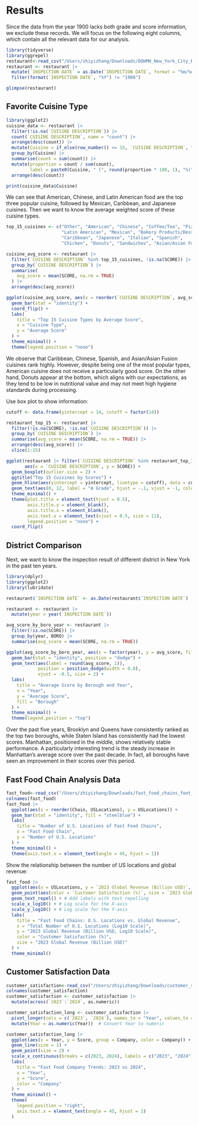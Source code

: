 # Results
Since the data from the year 1900 lacks both grade and score information, we exclude these records. We will focus on the following eight columns, which contain all the relevant data for our analysis.
```r
library(tidyverse)
library(ggrepel)
restaurant<-read_csv("/Users/zhiyizhang/Downloads/DOHMH_New_York_City_Restaurant_Inspection_Results_20241120.csv")
restaurant <- restaurant |> 
  mutate(`INSPECTION DATE` = as.Date(`INSPECTION DATE`, format = "%m/%d/%Y")) |>
  filter(format(`INSPECTION DATE`, "%Y") != "1900")

glimpse(restaurant)
```
## Favorite Cuisine Type
```r
library(ggplot2)
cuisine_data <- restaurant |>
  filter(!is.na(`CUISINE DESCRIPTION`)) |>
  count(`CUISINE DESCRIPTION`, name = "count") |>
  arrange(desc(count)) |>
  mutate(Cuisine = if_else(row_number() <= 15, `CUISINE DESCRIPTION`, "Other")) |>
  group_by(Cuisine) |>
  summarise(count = sum(count)) |>
  mutate(proportion = count / sum(count), 
         label = paste0(Cuisine, " (", round(proportion * 100, 1), "%)")) |>
  arrange(desc(count))

print(cuisine_data$Cuisine)
```
We can see that American, Chinese, and Latin American food are the top three popular cuisine, followed by Mexican, Caribbean, and Japanese cuisines. Then we want to know the average weighted score of these cuisine types.
```r
top_15_cuisines <- c("Other", "American", "Chinese", "Coffee/Tea", "Pizza", 
                     "Latin American", "Mexican", "Bakery Products/Desserts", 
                     "Caribbean", "Japanese", "Italian", "Spanish", 
                     "Chicken", "Donuts", "Sandwiches", "Asian/Asian Fusion")

cuisine_avg_score <- restaurant |>
  filter(`CUISINE DESCRIPTION` %in% top_15_cuisines, !is.na(SCORE)) |> 
  group_by(`CUISINE DESCRIPTION`) |> 
  summarise(
    avg_score = mean(SCORE, na.rm = TRUE) 
  ) |>
  arrange(desc(avg_score))

ggplot(cuisine_avg_score, aes(x = reorder(`CUISINE DESCRIPTION`, avg_score), y = avg_score, fill = avg_score)) +
  geom_bar(stat = "identity") +
  coord_flip() + 
  labs(
    title = "Top 15 Cuisine Types by Average Score",
    x = "Cuisine Type",
    y = "Average Score"
  ) +
  theme_minimal() +
  theme(legend.position = "none")
```
We observe that Caribbean, Chinese, Spanish, and Asian/Asian Fusion cuisines rank highly. However, despite being one of the most popular types, American cuisine does not receive a particularly good score. On the other hand, Donuts appear at the bottom, which aligns with our expectations, as they tend to be low in nutritional value and may not meet high hygiene standards during processing.

Use box plot to show information:
```r
cutoff <- data.frame(yintercept = 14, cutoff = factor(14))

restaurant_top_15 <- restaurant |>
  filter(!is.na(SCORE), !is.na(`CUISINE DESCRIPTION`)) |>
  group_by(`CUISINE DESCRIPTION`) |>
  summarise(avg_score = mean(SCORE, na.rm = TRUE)) |>
  arrange(desc(avg_score)) |>
  slice(1:15)

ggplot(restaurant |> filter(`CUISINE DESCRIPTION` %in% restaurant_top_15$`CUISINE DESCRIPTION`), 
       aes(x = `CUISINE DESCRIPTION`, y = SCORE)) + 
  geom_boxplot(outlier.size = 2) +
  ggtitle("Top 15 Cuisines by Scores") +
  geom_hline(aes(yintercept = yintercept, linetype = cutoff), data = cutoff, color = "red", linewidth = 1.5) + 
  geom_text(aes(0, 12, label = "A Grade", hjust = -.1, vjust = -1, color = "red")) +
  theme_minimal() + 
  theme(plot.title = element_text(hjust = 0.5),
        axis.title.y = element_blank(),
        axis.title.x = element_blank(),
        axis.text.x = element_text(vjust = 0.5, size = 11),
        legend.position = "none") +
  coord_flip()
```
## District Comparison
Next, we want to know the inspection result of different district in New York in the past ten years.
```r
library(dplyr)
library(ggplot2)
library(lubridate)

restaurant$`INSPECTION DATE` <- as.Date(restaurant$`INSPECTION DATE`)

restaurant <- restaurant |>
  mutate(year = year(`INSPECTION DATE`))

avg_score_by_boro_year <- restaurant |>
  filter(!is.na(SCORE)) |>
  group_by(year, BORO) |>
  summarise(avg_score = mean(SCORE, na.rm = TRUE))

ggplot(avg_score_by_boro_year, aes(x = factor(year), y = avg_score, fill = BORO)) +
  geom_bar(stat = "identity", position = "dodge") +
  geom_text(aes(label = round(avg_score, 1)), 
            position = position_dodge(width = 0.8), 
            vjust = -0.5, size = 2) +
  labs(
    title = "Average Score by Borough and Year",
    x = "Year",
    y = "Average Score",
    fill = "Borough"
  ) +
  theme_minimal() +
  theme(legend.position = "top")
```
Over the past five years, Brooklyn and Queens have consistently ranked as the top two boroughs, while Staten Island has consistently had the lowest scores. Manhattan, positioned in the middle, shows relatively stable performance. A particularly interesting trend is the steady increase in Manhattan’s average score over the past decade. In fact, all boroughs have seen an improvement in their scores over this period.

## Fast Food Chain Analysis Data
```r
fast_food<-read_csv("/Users/zhiyizhang/Downloads/fast_food_chains_foot_traffic.csv")
colnames(fast_food)
fast_food |>
  ggplot(aes(x = reorder(Chain, USLocations), y = USLocations)) +
  geom_bar(stat = "identity", fill = "steelblue") +
  labs(
    title = "Number of U.S. Locations of Fast Food Chains",
    x = "Fast Food Chain",
    y = "Number of U.S. Locations"
  ) +
  theme_minimal() +
  theme(axis.text.x = element_text(angle = 45, hjust = 1))
```
Show the relationship between the number of US locations and global revenue:
```r
fast_food |>
  ggplot(aes(x = USLocations, y = `2023 Global Revenue (Billion USD)`, label = Chain)) +
  geom_point(aes(color = `Customer Satisfaction (%)`, size = `2023 Global Revenue (Billion USD)`)) + # Add size and color mapping
  geom_text_repel() + # Add labels with text repelling
  scale_x_log10() + # Log scale for the X-axis
  scale_y_log10() + # Log scale for the Y-axis
  labs(
    title = "Fast Food Chains: U.S. Locations vs. Global Revenue",
    x = "Total Number of U.S. Locations (Log10 Scale)",
    y = "2023 Global Revenue (Billion USD, Log10 Scale)",
    color = "Customer Satisfaction (%)",
    size = "2023 Global Revenue (Billion USD)"
  ) +
  theme_minimal()
```
## Customer Satisfaction Data
```r
customer_satisfaction<-read_csv("/Users/zhiyizhang/Downloads/customer_satisfation_2023_2024.csv")
colnames(customer_satisfaction)
customer_satisfaction <- customer_satisfaction |>
  mutate(across(`2023`:`2024`, as.numeric))

customer_satisfaction_long <- customer_satisfaction |>
  pivot_longer(cols = c(`2023`, `2024`), names_to = "Year", values_to = "Score") |>
  mutate(Year = as.numeric(Year))  # Convert Year to numeric

customer_satisfaction_long |>
  ggplot(aes(x = Year, y = Score, group = Company, color = Company)) +
  geom_line(size = 1) +
  geom_point(size = 2) +
  scale_x_continuous(breaks = c(2023, 2024), labels = c("2023", "2024")) +
  labs(
    title = "Fast Food Company Trends: 2023 vs 2024",
    x = "Year",
    y = "Score",
    color = "Company"
  ) +
  theme_minimal() +
  theme(
    legend.position = "right",
    axis.text.x = element_text(angle = 45, hjust = 1)
  )
```

